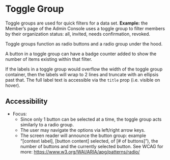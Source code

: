 

<Meta of={stories} />

# Toggle Group

Toggle groups are used for quick filters for a data set. **Example:** the Member’s page of the Admin
Console uses a toggle group to filter members by their organization status: all, invited, needs
confirmation, revoked.

Toggle groups function as radio buttons and a radio group under the hood.

A button in a toggle group can have a badge counter added to show the number of items existing
within that filter.

If the labels in a toggle group would overflow the width of the toggle group container, then the
labels will wrap to 2 lines and truncate with an ellipsis past that. The full label text is
accessible via the `title` prop (i.e. visible on hover).

<Canvas>
  <Story of={stories.Default} />
</Canvas>

<Canvas>
  <Story of={stories.LabelWrap} />
</Canvas>

<Controls />

## Accessibility

- Focus:
  - Since only 1 button can be selected at a time, the toggle group acts similarly to a radio group.
  - The user may navigate the options via left/right arrow keys.
  - The screen reader will announce the button group: example “[context label], [button content]
    selected, of [# of buttons]”), the number of buttons and the currently selected button. See WCAG
    for more: https://www.w3.org/WAI/ARIA/apg/patterns/radio/
